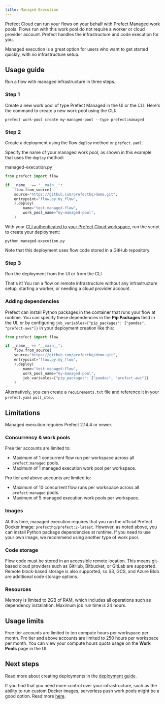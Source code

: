 ```yaml
---
title: Managed Execution
---
```


Prefect Cloud can run your flows on your behalf with Prefect Managed work pools. Flows run with this work pool do not require a worker or cloud provider account. Prefect handles the infrastructure and code execution for you.

Managed execution is a great option for users who want to get started quickly, with no infrastructure setup.

Usage guide
---------------------------------------------

Run a flow with managed infrastructure in three steps.

### Step 1

Create a new work pool of type Prefect Managed in the UI or the CLI. Here's the command to create a new work pool using the CLI:

```
prefect work-pool create my-managed-pool --type prefect:managed

```


### Step 2

Create a deployment using the flow `deploy` method or `prefect.yaml`.

Specify the name of your managed work pool, as shown in this example that uses the `deploy` method:

managed-execution.py

```python
from prefect import flow

if __name__ == "__main__":
    flow.from_source(
    source="https://github.com/prefecthq/demo.git",
    entrypoint="flow.py:my_flow",
    ).deploy(
        name="test-managed-flow",
        work_pool_name="my-managed-pool",
    )

```


With your [CLI authenticated to your Prefect Cloud workspace](https://docs.prefect.io/cloud/users/api-keys/), run the script to create your deployment:

```
python managed-execution.py

```


Note that this deployment uses flow code stored in a GitHub repository.

### Step 3

Run the deployment from the UI or from the CLI.

That's it! You ran a flow on remote infrastructure without any infrastructure setup, starting a worker, or needing a cloud provider account.

### Adding dependencies

Prefect can install Python packages in the container that runs your flow at runtime. You can specify these dependencies in the **Pip Packages** field in the UI, or by configuring `job_variables={"pip_packages": ["pandas", "prefect-aws"]}` in your deployment creation like this:

```python
from prefect import flow

if __name__ == "__main__":
    flow.from_source(
    source="https://github.com/prefecthq/demo.git",
    entrypoint="flow.py:my_flow",
    ).deploy(
        name="test-managed-flow",
        work_pool_name="my-managed-pool",
        job_variables={"pip_packages": ["pandas", "prefect-aws"]}
    )

```


Alternatively, you can create a `requirements.txt` file and reference it in your `prefect.yaml` `pull_step`.

Limitations
---------------------------------------------

Managed execution requires Prefect 2.14.4 or newer.

### Concurrency & work pools

Free tier accounts are limited to:

*   Maximum of 1 concurrent flow run per workspace across all `prefect:managed` pools.
*   Maximum of 1 managed execution work pool per workspace.

Pro tier and above accounts are limited to:

*   Maximum of 10 concurrent flow runs per workspace across all `prefect:managed` pools.
*   Maximum of 5 managed execution work pools per workspace.

### Images

At this time, managed execution requires that you run the official Prefect Docker image: `prefecthq/prefect:2-latest`. However, as noted above, you can install Python package dependencies at runtime. If you need to use your own image, we recommend using another type of work pool.

### Code storage

Flow code must be stored in an accessible remote location. This means git-based cloud providers such as GitHub, Bitbucket, or GitLab are supported. Remote block-based storage is also supported, so S3, GCS, and Azure Blob are additional code storage options.

### Resources

Memory is limited to 2GB of RAM, which includes all operations such as dependency installation. Maximum job run time is 24 hours.

Usage limits
-----------------------------------------------

Free tier accounts are limited to ten compute hours per workspace per month. Pro tier and above accounts are limited to 250 hours per workspace per month. You can view your compute hours quota usage on the **Work Pools** page in the UI.

Next steps
-------------------------------------------

Read more about creating deployments in the [deployment guide](https://docs.prefect.io/guides/prefect-deploy/).

If you find that you need more control over your infrastructure, such as the ability to run custom Docker images, serverless push work pools might be a good option. Read more [here](https://docs.prefect.io/guides/deployment/push-work-pools/).